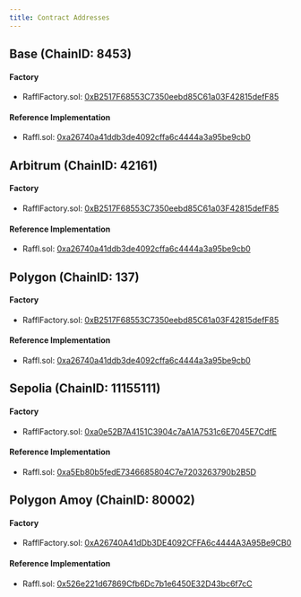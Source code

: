 ```yaml
---
title: Contract Addresses
---
```


## Base (ChainID: 8453)

#### Factory

- RafflFactory.sol: [0xB2517F68553C7350eebd85C61a03F42815defF85](https://basescan.io/address/0xB2517F68553C7350eebd85C61a03F42815defF85)

#### Reference Implementation

- Raffl.sol: [0xa26740a41ddb3de4092cffa6c4444a3a95be9cb0](https://basescan.io/address/0xa26740a41ddb3de4092cffa6c4444a3a95be9cb0)

## Arbitrum (ChainID: 42161)

#### Factory

- RafflFactory.sol: [0xB2517F68553C7350eebd85C61a03F42815defF85](https://arbiscan.io/address/0xB2517F68553C7350eebd85C61a03F42815defF85)

#### Reference Implementation

- Raffl.sol: [0xa26740a41ddb3de4092cffa6c4444a3a95be9cb0](https://arbiscan.io/address/0xa26740a41ddb3de4092cffa6c4444a3a95be9cb0)


## Polygon (ChainID: 137)

#### Factory

- RafflFactory.sol: [0xB2517F68553C7350eebd85C61a03F42815defF85](https://polygonscan.com/address/0xB2517F68553C7350eebd85C61a03F42815defF85)

#### Reference Implementation

- Raffl.sol: [0xa26740a41ddb3de4092cffa6c4444a3a95be9cb0](https://polygonscan.com/address/0xa26740a41ddb3de4092cffa6c4444a3a95be9cb0)

## Sepolia (ChainID: 11155111)

#### Factory

- RafflFactory.sol: [0xa0e52B7A4151C3904c7aA1A7531c6E7045E7CdfE](https://sepolia.etherscan.io/address/0xa0e52B7A4151C3904c7aA1A7531c6E7045E7CdfE)

#### Reference Implementation

- Raffl.sol: [0xa5Eb80b5fedE7346685804C7e7203263790b2B5D](https://sepolia.etherscan.io/address/0xa5Eb80b5fedE7346685804C7e7203263790b2B5D)

## Polygon Amoy (ChainID: 80002)

#### Factory

- RafflFactory.sol: [0xA26740A41dDb3DE4092CFFA6c4444A3A95Be9CB0](https://amoy.polygonscan.com/address/0xA26740A41dDb3DE4092CFFA6c4444A3A95Be9CB0)

#### Reference Implementation

- Raffl.sol: [0x526e221d67869Cfb6Dc7b1e6450E32D43bc6f7cC](https://amoy.polygonscan.com/address/0x526e221d67869Cfb6Dc7b1e6450E32D43bc6f7cC)
